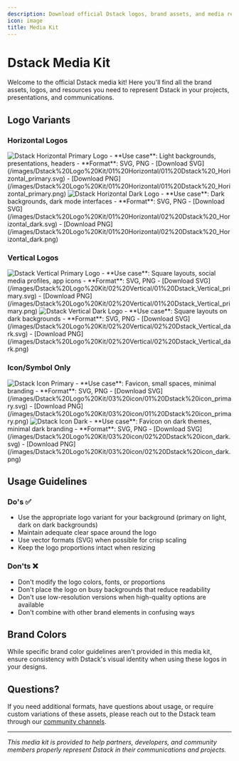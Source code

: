 ```yaml
---
description: Download official Dstack logos, brand assets, and media resources
icon: image
title: Media Kit
---
```


# Dstack Media Kit

Welcome to the official Dstack media kit! Here you'll find all the brand assets, logos, and resources you need to represent Dstack in your projects, presentations, and communications.

## Logo Variants

### Horizontal Logos

<CardGroup cols={2}>
  <Card title="Primary Horizontal" icon="sun">
    <Frame>
      <img src="/images/Dstack Logo Kit/01 Horizontal/01 Dstack _Horizontal_primary.svg" alt="Dstack Horizontal Primary Logo" />
    </Frame>
    - **Use case**: Light backgrounds, presentations, headers
    - **Format**: SVG, PNG
    - [Download SVG](/images/Dstack%20Logo%20Kit/01%20Horizontal/01%20Dstack%20_Horizontal_primary.svg)
    - [Download PNG](/images/Dstack%20Logo%20Kit/01%20Horizontal/01%20Dstack%20_Horizontal_primary.png)
  </Card>
  
  <Card title="Dark Horizontal" icon="moon">
    <Frame>
      <img src="/images/Dstack Logo Kit/01 Horizontal/02 Dstack _Horizontal_dark.svg" alt="Dstack Horizontal Dark Logo" />
    </Frame>
    - **Use case**: Dark backgrounds, dark mode interfaces
    - **Format**: SVG, PNG
    - [Download SVG](/images/Dstack%20Logo%20Kit/01%20Horizontal/02%20Dstack%20_Horizontal_dark.svg)
    - [Download PNG](/images/Dstack%20Logo%20Kit/01%20Horizontal/02%20Dstack%20_Horizontal_dark.png)
  </Card>
</CardGroup>

### Vertical Logos

<CardGroup cols={2}>
  <Card title="Primary Vertical" icon="sun">
    <Frame>
      <img src="/images/Dstack Logo Kit/02 Vertical/01 Dstack_Vertical_primary.svg" alt="Dstack Vertical Primary Logo" />
    </Frame>
    - **Use case**: Square layouts, social media profiles, app icons
    - **Format**: SVG, PNG
    - [Download SVG](/images/Dstack%20Logo%20Kit/02%20Vertical/01%20Dstack_Vertical_primary.svg)
    - [Download PNG](/images/Dstack%20Logo%20Kit/02%20Vertical/01%20Dstack_Vertical_primary.png)
  </Card>

  <Card title="Dark Vertical" icon="moon">
    <Frame>
      <img src="/images/Dstack Logo Kit/02 Vertical/02 Dstack_Vertical_dark.svg" alt="Dstack Vertical Dark Logo" />
    </Frame>
    - **Use case**: Square layouts on dark backgrounds
    - **Format**: SVG, PNG
    - [Download SVG](/images/Dstack%20Logo%20Kit/02%20Vertical/02%20Dstack_Vertical_dark.svg)
    - [Download PNG](/images/Dstack%20Logo%20Kit/02%20Vertical/02%20Dstack_Vertical_dark.png)
  </Card>
</CardGroup>

### Icon/Symbol Only

<CardGroup cols={2}>
  <Card title="Primary Icon" icon="sun">
    <Frame>
      <img src="/images/Dstack Logo Kit/03 icon/01 Dstack icon_primary.svg" alt="Dstack Icon Primary" />
    </Frame>
    - **Use case**: Favicon, small spaces, minimal branding
    - **Format**: SVG, PNG
    - [Download SVG](/images/Dstack%20Logo%20Kit/03%20icon/01%20Dstack%20icon_primary.svg)
    - [Download PNG](/images/Dstack%20Logo%20Kit/03%20icon/01%20Dstack%20icon_primary.png)
  </Card>
  
  <Card title="Dark Icon" icon="moon">
    <Frame>
      <img src="/images/Dstack Logo Kit/03 icon/02 Dstack icon_dark.svg" alt="Dstack Icon Dark" />
    </Frame>
    - **Use case**: Favicon on dark themes, minimal dark branding
    - **Format**: SVG, PNG
    - [Download SVG](/images/Dstack%20Logo%20Kit/03%20icon/02%20Dstack%20icon_dark.svg)
    - [Download PNG](/images/Dstack%20Logo%20Kit/03%20icon/02%20Dstack%20icon_dark.png)
  </Card>
</CardGroup>

## Usage Guidelines

### Do's ✅

- Use the appropriate logo variant for your background (primary on light, dark on dark backgrounds)
- Maintain adequate clear space around the logo
- Use vector formats (SVG) when possible for crisp scaling
- Keep the logo proportions intact when resizing

### Don'ts ❌

- Don't modify the logo colors, fonts, or proportions
- Don't place the logo on busy backgrounds that reduce readability
- Don't use low-resolution versions when high-quality options are available
- Don't combine with other brand elements in confusing ways

## Brand Colors

While specific brand color guidelines aren't provided in this media kit, ensure consistency with Dstack's visual identity when using these logos in your designs.

## Questions?

If you need additional formats, have questions about usage, or require custom variations of these assets, please reach out to the Dstack team through our [community channels](/dstack/acknowledgement#contributors).

---

*This media kit is provided to help partners, developers, and community members properly represent Dstack in their communications and projects.*